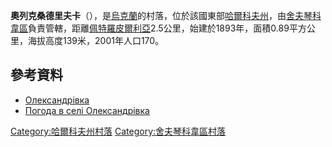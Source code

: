 {{coord|49|39|6|N|37|12|25|E|scale:100000_region:UA|display=title}}

'''奧列克桑德里夫卡'''（{{lang-uk|Олександрівка}}），是[[烏克蘭|烏克蘭]]的村落，位於該國東部[[哈爾科夫州|哈爾科夫州]]，由[[舍夫琴科韋區|舍夫琴科韋區]]負責管轄，距離[[佩特羅皮爾利亞_(舍夫琴科韋區)|佩特羅皮爾利亞]]2.5公里，始建於1893年，面積0.89平方公里，海拔高度139米，2001年人口170。

==參考資料==
* [http://w1.c1.rada.gov.ua/pls/z7502/A005?rdat1=09.01.2009&rf7571=34251 Олександрівка]{{dead link|date=2017年12月 |bot=InternetArchiveBot |fix-attempted=yes }}
* [http://weather.in.ua/ua/har'kovskaja/18689 Погода в селі Олександрівка]{{Wayback|url=http://weather.in.ua/ua/har%27kovskaja/18689 |date=20160323023644 }}

{{DEFAULTSORT:Олександрівка}}
[[Category:哈爾科夫州村落|Category:哈爾科夫州村落]]
[[Category:舍夫琴科韋區村落|Category:舍夫琴科韋區村落]]


{{Kharkiv-geo-stub}}